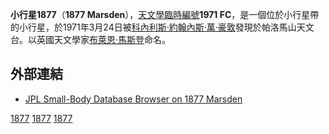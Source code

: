 {{Infobox planet 
| minorplanet = yes 
| width = 25em 
| bgcolour = #FFFFC0 
| apsis = 
| name = Marsden
| symbol = 
| image = 
| caption = 
| discovery = yes 
| discovery_ref = 
| discoverer = [[科內利斯·約翰內斯·萬·豪敦|科內利斯·約翰內斯·萬·豪敦]]
| discovery_site = [[帕洛馬山天文台|帕洛馬山天文台]]
| discovered = 1971年3月24日
| designations = yes
| mp_name = 1877
| alt_names = 1971 FC
| named_after = [[布萊恩·馬斯登|布萊恩·馬斯登]]
| mp_category = 
| orbit_ref = 
| epoch = 2008年5月14日
| aphelion = 4.7793801
| perihelion = 3.1146049
| semimajor = 
| eccentricity = 0.2108916
| period = 2864.1639231
| avg_speed = 
| inclination = 17.54854
| asc_node = 352.90392
| mean_anomaly = 176.52693
| arg_peri = 306.88225
| satellites = 
| physical_characteristics = yes 
| dimensions = 
| mass = 
| density = 
| surface_grav = 
| escape_velocity = 
| sidereal_day = 
| axial_tilt = 
| pole_ecliptic_lat = 
| pole_ecliptic_lon = 
| albedo = 
| temperatures= 
| temp_name1 = 
| mean_temp_1 = 
| max_temp_1 = 
| temp_name2 = 
| max_temp_2 = 
| spectral_type = 
| abs_magnitude = 10.7
}}
'''小行星1877'''（'''1877 Marsden'''），[[天文學臨時編號|天文學臨時編號]]'''1971 FC'''，是一個位於小行星帶的小行星，於1971年3月24日被[[科內利斯·約翰內斯·萬·豪敦|科內利斯·約翰內斯·萬·豪敦]]發現於帕洛馬山天文台。以英國天文學家[[布萊恩·馬斯登|布萊恩·馬斯登]]命名。

==外部連結==
*[http://ssd.jpl.nasa.gov/sbdb.cgi?sstr=1877+Marsden JPL Small-Body Database Browser on 1877 Marsden] {{Wayback|url=http://ssd.jpl.nasa.gov/sbdb.cgi?sstr=1877+Marsden |date=20191201013419 }}

{{Reflist}}
{{Minor Planet Number|[[小行星1876|1876 Napolitania]]|[[小行星1878|1878 Hughes]]}}

{{DEFAULTSORT:Marsden}}
[[Category:小行星帶天體|1877]]
[[Category:以人名命名的小行星|1877]]
[[Category:1971年发现的小行星|1877]]

{{Beltasteroid-stub}}